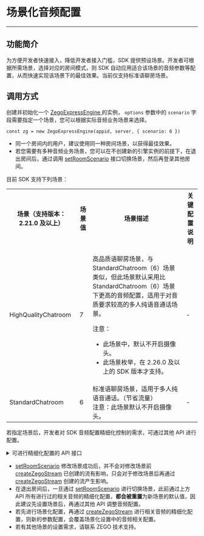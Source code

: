 # 场景化音频配置

- - -

## 功能简介

为方便开发者快速接入，降低开发者接入门槛，SDK 提供预设场景。开发者可根据所需场景，选择对应的房间模式，则 SDK 自动应用适合该场景的音频参数等配置，从而快速实现该场景下的最佳效果。当前仅支持标准语聊房场景。

## 调用方式

创建并初始化一个 [ZegoExpressEngine ](/article/api?doc=Express_Video_SDK_API~javascript_web~class~ZegoExpressEngine) 的实例， `options` 参数中的 `scenario` 字段需要指定一个场景，您可以根据实际音频业务场景来选择。

```
const zg = new ZegoExpressEngine(appid, server, { scenario: 6 })
```

<div class="mk-warning">

- 同一个房间内的用户，建议使用同一种房间场景，以获得最佳效果。
- 若您需要有多种音频业务场景，您可以在不创建新的引擎实例的前提下，在退出房间后，通过调用 [setRoomScenario](@setRoomScenario) 接口切换场景，然后再登录其他房间。

</div>

目前 SDK 支持下列场景：

<table>
  <colgroup>
    <col>
    <col>
  </colgroup>
<tbody><tr>
<th>场景（支持版本：2.21.0 及以上）</th>
<th>场景值</th>
<th>场景描述</th>
<th>关键配置说明</th>
</tr>
<tr>
<td>HighQualityChatroom</td>
<td>7</td>
<td><p>高品质语聊房场景，与 StandardChatroom（6）场景类似，但此场景默认采用比 StandardChatroom（6）场景下更高的音频配置，适用于对音质要求较高的多人纯语音通话场景。</p><p>注意：</p><ul><li>此场景中，默认不开启摄像头。</li><li>此场景枚举，在 2.26.0 及以上的 SDK 版本才支持。</li></ul></td>
<td>-</td>
</tr>
<td>StandardChatroom</td>
<td>6</td>
<td>标准语聊房场景，适用于多人纯语音通话。（节省流量）
<br>注意：此场景默认不开启摄像头。</td>
<td>-</td>
</tr>
</tbody></table>


若指定场景后，开发者对 SDK 音频配置精细化控制的需求，可通过其他 API 进行配置。

<details class="zg-primary">
    <summary>可进行精细化配置的 API 接口</summary>

音频相关配置：[setAudioConfig](@setAudioConfig)

</details>

<div class="mk-warning">

- [setRoomScenario](@setRoomScenario) 修改场景成功后，并不会对修改场景前 [createZegoStream](@createZegoStream) 已创建的流有影响，只会对于修改场景后再通过 [createZegoStream](@createZegoStream) 创建的流产生影响。
- 在退出房间后，一旦通过 [setRoomScenario](@setRoomScenario) 进行切换场景，此前通过上方 API 所有进行过的相关音频的精细化配置，**都会被重置**为新场景的默认值，因此建议先设置场景后，再通过其他 API 调整音频配置。
- 若先进行场景化配置，再通过 [createZegoStream](@createZegoStream) 进行相关音频的精细化配置，则新的参数配置，会覆盖场景化设置中的音频相关配置。
- 若有其他场景的设置需求，请联系 ZEGO 技术支持。


</div>
